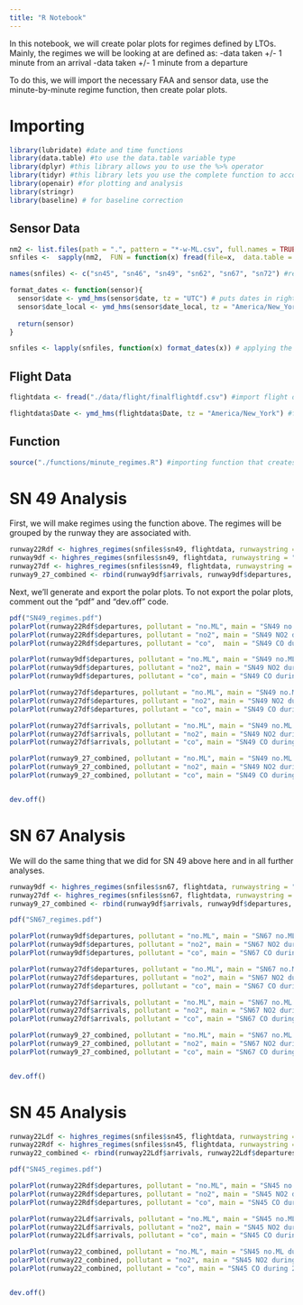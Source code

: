 ```yaml
---
title: "R Notebook"
---
```


In this notebook, we will create polar plots for regimes defined by LTOs. Mainly, the regimes we will be looking at are defined as: 
  -data taken +/- 1 minute from an arrival 
  -data taken +/- 1 minute from a departure

To do this, we will import the necessary FAA and sensor data, use the minute-by-minute regime function, then create polar plots.

# Importing

```r
library(lubridate) #date and time functions 
library(data.table) #to use the data.table variable type
library(dplyr) #this library allows you to use the %>% operator
library(tidyr) #this library lets you use the complete function to account for time syncing
library(openair) #for plotting and analysis
library(stringr)
library(baseline) # for baseline correction
```

## Sensor Data
```r
nm2 <- list.files(path = ".", pattern = "*-w-ML.csv", full.names = TRUE) #importing sensor data
snfiles <-  sapply(nm2,  FUN = function(x) fread(file=x,  data.table = TRUE), simplify = FALSE,USE.NAMES = TRUE) # reading in the data
```

```r
names(snfiles) <- c("sn45", "sn46", "sn49", "sn62", "sn67", "sn72") #renaming the sensor dataframes in the dataframe list
```

```r
format_dates <- function(sensor){
  sensor$date <- ymd_hms(sensor$date, tz = "UTC") # puts dates in right format and time zone
  sensor$date_local <- ymd_hms(sensor$date_local, tz = "America/New_York")
  
  return(sensor)
}
```

```r
snfiles <- lapply(snfiles, function(x) format_dates(x)) # applying the formatting function to all the dataframes
```

## Flight Data 

```r
flightdata <- fread("./data/flight/finalflightdf.csv") #import flight data

flightdata$Date <- ymd_hms(flightdata$Date, tz = "America/New_York") #format flight data date
```

## Function 

```r
source("./functions/minute_regimes.R") #importing function that creates regimes
```

# SN 49 Analysis

First, we will make regimes using the function above. The regimes will be grouped by the runway they are associated with. 

```r
runway22Rdf <- highres_regimes(snfiles$sn49, flightdata, runwaystring = "22R")
runway9df <- highres_regimes(snfiles$sn49, flightdata, runwaystring = "9")
runway27df <- highres_regimes(snfiles$sn49, flightdata, runwaystring = "27")
runway9_27_combined <- rbind(runway9df$arrivals, runway9df$departures, runway27df$arrivals, runway27df$departures) #combining runways 9 and 27 so that we can look at their combined contribution
```

Next, we'll generate and export the polar plots. To not export the polar plots, comment out the "pdf" and "dev.off" code.

```r
pdf("SN49_regimes.pdf")
polarPlot(runway22Rdf$departures, pollutant = "no.ML", main = "SN49 no.ML during 22R departures")
polarPlot(runway22Rdf$departures, pollutant = "no2", main = "SN49 NO2 during 22R departures")
polarPlot(runway22Rdf$departures, pollutant = "co",  main = "SN49 CO during 22R departures")

polarPlot(runway9df$departures, pollutant = "no.ML", main = "SN49 no.ML during 9 departures")
polarPlot(runway9df$departures, pollutant = "no2", main = "SN49 NO2 during 9 departures")
polarPlot(runway9df$departures, pollutant = "co", main = "SN49 CO during 9 departures")

polarPlot(runway27df$departures, pollutant = "no.ML", main = "SN49 no.ML during 27 departures")
polarPlot(runway27df$departures, pollutant = "no2", main = "SN49 NO2 during 27 departures")
polarPlot(runway27df$departures, pollutant = "co", main = "SN49 CO during 27 departures")

polarPlot(runway27df$arrivals, pollutant = "no.ML", main = "SN49 no.ML during 27 arrivals")
polarPlot(runway27df$arrivals, pollutant = "no2", main = "SN49 NO2 during 27 arrivals")
polarPlot(runway27df$arrivals, pollutant = "co", main = "SN49 CO during 27 arrivals")

polarPlot(runway9_27_combined, pollutant = "no.ML", main = "SN49 no.ML during 27 and 9 arrivals and departures")
polarPlot(runway9_27_combined, pollutant = "no2", main = "SN49 NO2 during 27 and 9 arrivals and departures")
polarPlot(runway9_27_combined, pollutant = "co", main = "SN49 CO during 27 and 9 arrivals and departures")


dev.off()
```
# SN 67 Analysis

We will do the same thing that we did for SN 49 above here and in all further analyses. 

```r
runway9df <- highres_regimes(snfiles$sn67, flightdata, runwaystring = "9")
runway27df <- highres_regimes(snfiles$sn67, flightdata, runwaystring = "27")
runway9_27_combined <- rbind(runway9df$arrivals, runway9df$departures, runway27df$arrivals, runway27df$departures)
```


```r
pdf("SN67_regimes.pdf")

polarPlot(runway9df$departures, pollutant = "no.ML", main = "SN67 no.ML during 9 departures")
polarPlot(runway9df$departures, pollutant = "no2", main = "SN67 NO2 during 9 departures")
polarPlot(runway9df$departures, pollutant = "co", main = "SN67 CO during 9 departures")

polarPlot(runway27df$departures, pollutant = "no.ML", main = "SN67 no.ML during 27 departures")
polarPlot(runway27df$departures, pollutant = "no2", main = "SN67 NO2 during 27 departures")
polarPlot(runway27df$departures, pollutant = "co", main = "SN67 CO during 27 departures")

polarPlot(runway27df$arrivals, pollutant = "no.ML", main = "SN67 no.ML during 27 arrivals")
polarPlot(runway27df$arrivals, pollutant = "no2", main = "SN67 NO2 during 27 arrivals")
polarPlot(runway27df$arrivals, pollutant = "co", main = "SN67 CO during 27 arrivals")

polarPlot(runway9_27_combined, pollutant = "no.ML", main = "SN67 no.ML during 27 and 9 arrivals and departures")
polarPlot(runway9_27_combined, pollutant = "no2", main = "SN67 NO2 during 27 and 9 arrivals and departures")
polarPlot(runway9_27_combined, pollutant = "co", main = "SN67 CO during 27 and 9 arrivals and departures")


dev.off()
```


# SN 45 Analysis 


```r
runway22Ldf <- highres_regimes(snfiles$sn45, flightdata, runwaystring = "22R")
runway22Rdf <- highres_regimes(snfiles$sn45, flightdata, runwaystring = "22L")
runway22_combined <- rbind(runway22Ldf$arrivals, runway22Ldf$departures, runway22Rdf$arrivals, runway22Rdf$departures)
```


```r
pdf("SN45_regimes.pdf")

polarPlot(runway22Rdf$departures, pollutant = "no.ML", main = "SN45 no.ML during 22R departures")
polarPlot(runway22Rdf$departures, pollutant = "no2", main = "SN45 NO2 during 22R departures")
polarPlot(runway22Rdf$departures, pollutant = "co", main = "SN45 CO during 22R departures")

polarPlot(runway22Ldf$arrivals, pollutant = "no.ML", main = "SN45 no.ML during 22L arrivals")
polarPlot(runway22Ldf$arrivals, pollutant = "no2", main = "SN45 NO2 during 22L arrivals")
polarPlot(runway22Ldf$arrivals, pollutant = "co", main = "SN45 CO during 22L arrivals")

polarPlot(runway22_combined, pollutant = "no.ML", main = "SN45 no.ML during 22L and 22R arrivals and departures")
polarPlot(runway22_combined, pollutant = "no2", main = "SN45 NO2 during 22L and 22R arrivals and departures")
polarPlot(runway22_combined, pollutant = "co", main = "SN45 CO during 22L and 22R arrivals and departures")


dev.off()
```
